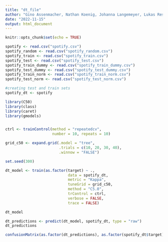 ```yaml
---
title: "dt_file"
author: "Gino Assenmacher, Nathan Koenig, Johanna Langemeyer, Lukas Resch, Ben Roemer"
date: "2022-11-15"
output: html_document
---
```


```r
knitr::opts_chunk$set(echo = TRUE)
```

```r

spotify <- read.csv("spotify.csv")
spotify_random <- read.csv("spotify_random.csv")
spotify_train <- read.csv("spotify_train.csv")
spotify_test <- read.csv("spotify_test.csv")
spotify_train_dummy <- read.csv("spotify_train_dummy.csv")
spotify_test_dummy <- read.csv("spotify_test_dummy.csv")
spotify_train_norm <- read.csv("spotify_train_norm.csv")
spotify_test_norm <- read.csv("spotify_test_norm.csv")

```
```r
#creating test and train sets
spotify_dt <- spotify

library(C50)
library(class)
library(caret)
library(gmodels)


ctrl <- trainControl(method = "repeatedcv",
                     number = 10, repeats = 10)

grid_c50 <- expand.grid(.model = "tree",
                        .trials = c(10, 20, 30, 40),
                        .winnow = "FALSE")

set.seed(300)

dt_model <- train(as.factor(target) ~ ., 
                            data = spotify_dt, 
                            metric = "Kappa", 
                            tuneGrid = grid_c50, 
                            method = "C5.0",
                            trControl = ctrl, 
                            verbose = FALSE,
                            trace = FALSE)

dt_model

dt_predictions <- predict(dt_model, spotify_dt, type = "raw")
dt_predictions

confusionMatrix(as.factor(dt_predictions), as.factor(spotify_dt$target), positive = "1")

```
